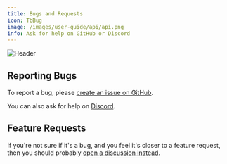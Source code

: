 ```yaml
---
title: Bugs and Requests
icon: TbBug
image: /images/user-guide/api/api.png
info: Ask for help on GitHub or Discord
---
```

<Frame>
  <img src="/images/user-guide/api/api.png" alt="Header" />
</Frame>

## Reporting Bugs
To report a bug, please [create an issue on GitHub](https://github.com/twentyhq/twenty/issues/new).

You can also ask for help on [Discord](https://discord.gg/cx5n4Jzs57).

## Feature Requests

If you're not sure if it's a bug, and you feel it's closer to a feature request, then you should probably [open a discussion instead](https://github.com/twentyhq/twenty/discussions/new).


